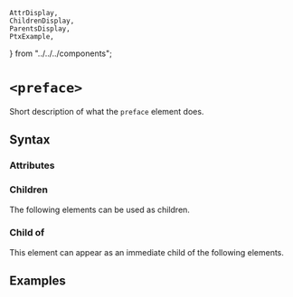     AttrDisplay,
    ChildrenDisplay,
    ParentsDisplay,
    PtxExample,
} from "../../../components";

# `<preface>`

Short description of what the `preface` element does.

## Syntax

### Attributes

<AttrDisplay name="preface" />

### Children

The following elements can be used as children.

<ChildrenDisplay name="preface" />

### Child of

This element can appear as an immediate child of the following elements.

<ParentsDisplay name="preface" />

## Examples

    